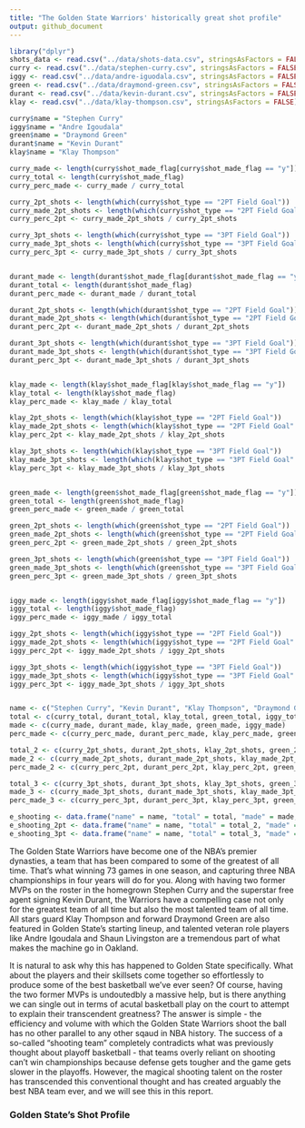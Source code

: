 ```yaml
---
title: "The Golden State Warriors' historically great shot profile"
output: github_document
---
```

```r
library("dplyr")
shots_data <- read.csv("../data/shots-data.csv", stringsAsFactors = FALSE)
curry <- read.csv("../data/stephen-curry.csv", stringsAsFactors = FALSE)
iggy <- read.csv("../data/andre-iguodala.csv", stringsAsFactors = FALSE)
green <- read.csv("../data/draymond-green.csv", stringsAsFactors = FALSE)
durant <- read.csv("../data/kevin-durant.csv", stringsAsFactors = FALSE)
klay <- read.csv("../data/klay-thompson.csv", stringsAsFactors = FALSE)

curry$name = "Stephen Curry"
iggy$name = "Andre Igoudala"
green$name = "Draymond Green"
durant$name = "Kevin Durant"
klay$name = "Klay Thompson"

curry_made <- length(curry$shot_made_flag[curry$shot_made_flag == "y"])
curry_total <- length(curry$shot_made_flag)
curry_perc_made <- curry_made / curry_total

curry_2pt_shots <- length(which(curry$shot_type == "2PT Field Goal"))
curry_made_2pt_shots <- length(which(curry$shot_type == "2PT Field Goal" & curry$shot_made_flag == "y"))
curry_perc_2pt <- curry_made_2pt_shots / curry_2pt_shots

curry_3pt_shots <- length(which(curry$shot_type == "3PT Field Goal"))
curry_made_3pt_shots <- length(which(curry$shot_type == "3PT Field Goal" & curry$shot_made_flag == "y"))
curry_perc_3pt <- curry_made_3pt_shots / curry_3pt_shots


durant_made <- length(durant$shot_made_flag[durant$shot_made_flag == "y"])
durant_total <- length(durant$shot_made_flag)
durant_perc_made <- durant_made / durant_total

durant_2pt_shots <- length(which(durant$shot_type == "2PT Field Goal"))
durant_made_2pt_shots <- length(which(durant$shot_type == "2PT Field Goal" & durant$shot_made_flag == "y"))
durant_perc_2pt <- durant_made_2pt_shots / durant_2pt_shots

durant_3pt_shots <- length(which(durant$shot_type == "3PT Field Goal"))
durant_made_3pt_shots <- length(which(durant$shot_type == "3PT Field Goal" & durant$shot_made_flag == "y"))
durant_perc_3pt <- durant_made_3pt_shots / durant_3pt_shots


klay_made <- length(klay$shot_made_flag[klay$shot_made_flag == "y"])
klay_total <- length(klay$shot_made_flag)
klay_perc_made <- klay_made / klay_total

klay_2pt_shots <- length(which(klay$shot_type == "2PT Field Goal"))
klay_made_2pt_shots <- length(which(klay$shot_type == "2PT Field Goal" & klay$shot_made_flag == "y"))
klay_perc_2pt <- klay_made_2pt_shots / klay_2pt_shots

klay_3pt_shots <- length(which(klay$shot_type == "3PT Field Goal"))
klay_made_3pt_shots <- length(which(klay$shot_type == "3PT Field Goal" & klay$shot_made_flag == "y"))
klay_perc_3pt <- klay_made_3pt_shots / klay_3pt_shots


green_made <- length(green$shot_made_flag[green$shot_made_flag == "y"])
green_total <- length(green$shot_made_flag)
green_perc_made <- green_made / green_total

green_2pt_shots <- length(which(green$shot_type == "2PT Field Goal"))
green_made_2pt_shots <- length(which(green$shot_type == "2PT Field Goal" & green$shot_made_flag == "y"))
green_perc_2pt <- green_made_2pt_shots / green_2pt_shots

green_3pt_shots <- length(which(green$shot_type == "3PT Field Goal"))
green_made_3pt_shots <- length(which(green$shot_type == "3PT Field Goal" & green$shot_made_flag == "y"))
green_perc_3pt <- green_made_3pt_shots / green_3pt_shots


iggy_made <- length(iggy$shot_made_flag[iggy$shot_made_flag == "y"])
iggy_total <- length(iggy$shot_made_flag)
iggy_perc_made <- iggy_made / iggy_total

iggy_2pt_shots <- length(which(iggy$shot_type == "2PT Field Goal"))
iggy_made_2pt_shots <- length(which(iggy$shot_type == "2PT Field Goal" & iggy$shot_made_flag == "y"))
iggy_perc_2pt <- iggy_made_2pt_shots / iggy_2pt_shots

iggy_3pt_shots <- length(which(iggy$shot_type == "3PT Field Goal"))
iggy_made_3pt_shots <- length(which(iggy$shot_type == "3PT Field Goal" & iggy$shot_made_flag == "y"))
iggy_perc_3pt <- iggy_made_3pt_shots / iggy_3pt_shots


name <- c("Stephen Curry", "Kevin Durant", "Klay Thompson", "Draymond Green", "Andre Igoudala")
total <- c(curry_total, durant_total, klay_total, green_total, iggy_total)
made <- c(curry_made, durant_made, klay_made, green_made, iggy_made)
perc_made <- c(curry_perc_made, durant_perc_made, klay_perc_made, green_perc_made, iggy_perc_made)

total_2 <- c(curry_2pt_shots, durant_2pt_shots, klay_2pt_shots, green_2pt_shots, iggy_2pt_shots)
made_2 <- c(curry_made_2pt_shots, durant_made_2pt_shots, klay_made_2pt_shots, green_made_2pt_shots, iggy_made_2pt_shots)
perc_made_2 <- c(curry_perc_2pt, durant_perc_2pt, klay_perc_2pt, green_perc_2pt, iggy_perc_2pt)

total_3 <- c(curry_3pt_shots, durant_3pt_shots, klay_3pt_shots, green_3pt_shots, iggy_3pt_shots)
made_3 <- c(curry_made_3pt_shots, durant_made_3pt_shots, klay_made_3pt_shots, green_made_3pt_shots, iggy_made_3pt_shots)
perc_made_3 <- c(curry_perc_3pt, durant_perc_3pt, klay_perc_3pt, green_perc_3pt, iggy_perc_3pt)

e_shooting <- data.frame("name" = name, "total" = total, "made" = made, "perc_made" = perc_made) %>% arrange(desc(perc_made))
e_shooting_2pt <- data.frame("name" = name, "total" = total_2, "made" = made_2, "perc_made" = perc_made_2) %>% arrange(desc(perc_made))
e_shooting_3pt <- data.frame("name" = name, "total" = total_3, "made" = made_3, "perc_made" = perc_made_3) %>% arrange(desc(perc_made))
```
The Golden State Warriors have become one of the NBA's premier dynasties, a team that has been compared to some of the greatest of all time. That's what winning 73 games in one season, and capturing three NBA championships in four years will do for you. Along with having two former MVPs on the roster in the homegrown Stephen Curry and the superstar free agent signing Kevin Durant, the Warriors have a compelling case not only for the greatest team of all time but also the most talented team of all time. All stars guard Klay Thompson and forward Draymond Green are also featured in Golden State's starting lineup, and talented veteran role players like Andre Igoudala and Shaun Livingston are a tremendous part of what makes the machine go in Oakland. 

It is natural to ask why this has happened to Golden State specifically. What about the players and their skillsets come together so effortlessly to produce some of the best basketball we've ever seen? Of course, having the two former MVPs is undoutedbly a massive help, but is there anything we can single out in terms of acutal basketball play on the court to attempt to explain their transcendent greatness? The answer is simple - the efficiency and volume with which the Golden State Warriors shoot the ball has no other parallel to any other sqaud in NBA history. The success of a so-called "shooting team" completely contradicts what was previously thought about playoff basketball - that teams overly reliant on shooting can't win championships because defense gets tougher and the game gets slower in the playoffs. However, the magical shooting talent on the roster has transcended this conventional thought and has created arguably the best NBA team ever, and we will see this in this report.

### Golden State's Shot Profile

